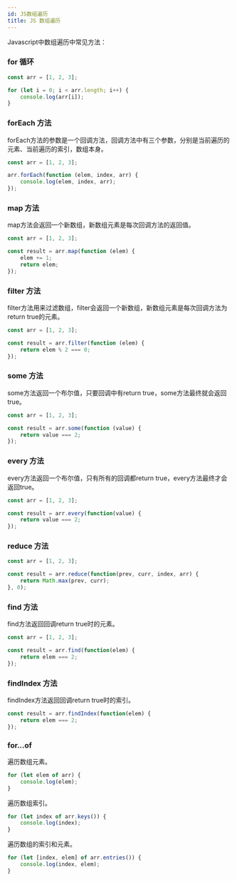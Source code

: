 ```yaml
---
id: JS数组遍历
title: JS 数组遍历
---
```

Javascript中数组遍历中常见方法：

### for 循环
```javascript
const arr = [1, 2, 3];

for (let i = 0; i < arr.length; i++) {
    console.log(arr[i]);
}
```

### forEach 方法
forEach方法的参数是一个回调方法，回调方法中有三个参数，分别是当前遍历的元素、当前遍历的索引，数组本身。
```javascript
const arr = [1, 2, 3];

arr.forEach(function (elem, index, arr) {
    console.log(elem, index, arr);
});
```

### map 方法
map方法会返回一个新数组，新数组元素是每次回调方法的返回值。

```javascript
const arr = [1, 2, 3];

const result = arr.map(function (elem) {
    elem += 1;
    return elem;
});
```

### filter 方法
filter方法用来过滤数组，filter会返回一个新数组，新数组元素是每次回调方法为 return true的元素。

```javascript
const arr = [1, 2, 3];

const result = arr.filter(function (elem) {
    return elem % 2 === 0;
});
```

### some 方法
some方法返回一个布尔值，只要回调中有return true，some方法最终就会返回true。

```javascript
const arr = [1, 2, 3];

const result = arr.some(function (value) {
    return value === 2;
});
```

### every 方法
every方法返回一个布尔值，只有所有的回调都return true，every方法最终才会返回true。

```javascript
const arr = [1, 2, 3];

const result = arr.every(function(value) {
    return value === 2;
});
```

### reduce 方法

```javascript
const arr = [1, 2, 3];

const result = arr.reduce(function(prev, curr, index, arr) {
    return Math.max(prev, curr);
}, 0);
```

### find 方法
find方法返回回调return true时的元素。

```javascript
const arr = [1, 2, 3];

const result = arr.find(function(elem) {
    return elem === 2;
});
```

### findIndex 方法
findIndex方法返回回调return true时的索引。

```javascript
const result = arr.findIndex(function(elem) {
    return elem === 2;
});
``` 

### for...of
遍历数组元素。
```javascript
for (let elem of arr) {
    console.log(elem);
}
```

遍历数组索引。
```javascript
for (let index of arr.keys()) {
    console.log(index);
}
```

遍历数组的索引和元素。
```javascript
for (let [index, elem] of arr.entries()) {
    console.log(index, elem);
}
```

